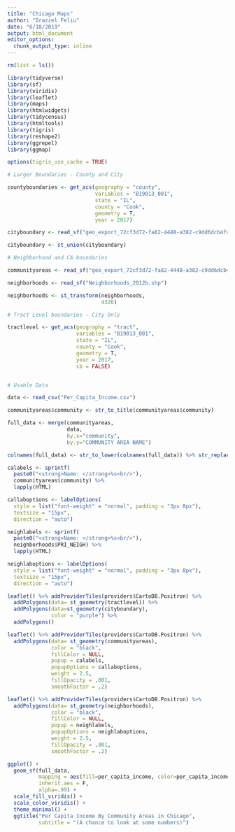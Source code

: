 ```yaml
---
title: "Chicago Maps"
author: "Drazzel Feliu"
date: "6/18/2019"
output: html_document
editor_options: 
  chunk_output_type: inline
---
```


```r
rm(list = ls())

library(tidyverse)
library(sf)
library(viridis)
library(leaflet)
library(maps)
library(htmlwidgets)
library(tidycensus)
library(htmltools)
library(tigris)
library(reshape2)
library(ggrepel)
library(ggmap)

options(tigris_use_cache = TRUE)
```

```r
# Larger Boundaries - County and City

countyboundaries <- get_acs(geography = "county",
                            variables = "B19013_001",
                            state = "IL",
                            county = "Cook",
                            geometry = T,
                            year = 2017)

cityboundary <- read_sf("geo_export_72cf3d72-fa82-4448-a382-c9dd6dcb4fd2.shp")

cityboundary <- st_union(cityboundary)

# Neighborhood and CA boundaries

communityareas <- read_sf("geo_export_72cf3d72-fa82-4448-a382-c9dd6dcb4fd2.shp")

neighborhoods <- read_sf("Neighborhoods_2012b.shp")

neighborhoods <- st_transform(neighborhoods, 
                              4326)

# Tract Level boundaries - City Only

tractlevel <- get_acs(geography = "tract",
                      variables = "B19013_001",
                      state = "IL",
                      county = "Cook",
                      geometry = T,
                      year = 2017,
                      cb = FALSE)


# Usable Data

data <- read_csv("Per_Capita_Income.csv")

communityareas$community <- str_to_title(communityareas$community)

full_data <- merge(communityareas,
                   data, 
                   by.x="community", 
                   by.y="COMMUNITY AREA NAME")

colnames(full_data) <- str_to_lower(colnames(full_data)) %>% str_replace_all(.," ","_")
```

```r
calabels <- sprintf(
  paste0("<strong>Name: </strong>%s<br/>"),
  communityareas$community) %>% 
  lapply(HTML)

callaboptions <- labelOptions(
  style = list("font-weight" = "normal", padding = "3px 8px"),
  textsize = "15px",
  direction = "auto")

neighlabels <- sprintf(
  paste0("<strong>Name: </strong>%s<br/>"),
  neighborhoods$PRI_NEIGH) %>% 
  lapply(HTML)

neighlaboptions <- labelOptions(
  style = list("font-weight" = "normal", padding = "3px 8px"),
  textsize = "15px",
  direction = "auto")

leaflet() %>% addProviderTiles(providers$CartoDB.Positron) %>% 
  addPolygons(data= st_geometry(tractlevel)) %>% 
  addPolygons(data=st_geometry(cityboundary),
              color = "purple") %>% 
  addPolygons()
```

```r
leaflet() %>% addProviderTiles(providers$CartoDB.Positron) %>% 
  addPolygons(data= st_geometry(communityareas),
              color = "black",
              fillColor = NULL,
              popup = calabels,
              popupOptions = callaboptions,
              weight = 2.5,
              fillOpacity = .001,
              smoothFactor = .2)
```


```r
leaflet() %>% addProviderTiles(providers$CartoDB.Positron) %>% 
  addPolygons(data= st_geometry(neighborhoods),
              color = "black",
              fillColor = NULL,
              popup = neighlabels,
              popupOptions = neighlaboptions,
              weight = 2.5,
              fillOpacity = .001,
              smoothFactor = .2)

```

```r
ggplot() + 
  geom_sf(full_data,
          mapping = aes(fill=per_capita_income, color=per_capita_income),
          inherit.aes = F,
          alpha=.99) + 
  scale_fill_viridis() + 
  scale_color_viridis() +
  theme_minimal() + 
  ggtitle("Per Capita Income By Community Areas in Chicago",
          subtitle = "(A chance to look at some numbers)")
```


